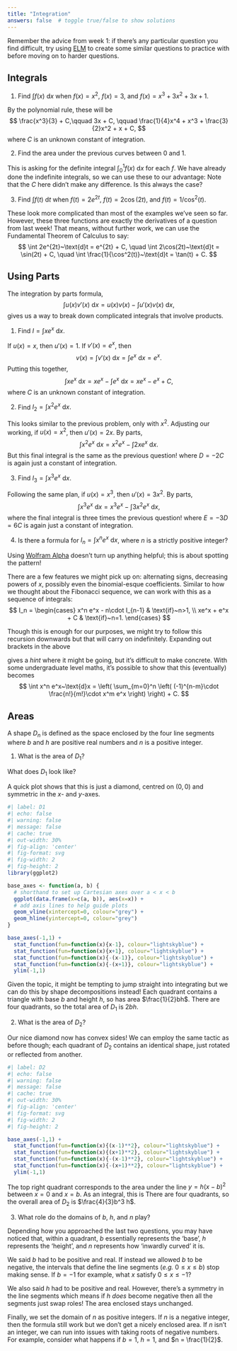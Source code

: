 ```yaml
---
title: "Integration"
answers: false  # toggle true/false to show solutions
---
```


Remember the advice from week 1: if there's any particular question you find difficult, try using [ELM](https://elm.edina.ac.uk/elm/elm) to create some similar questions to practice with before moving on to harder questions.

## Integrals

1. Find $\int f(x)~\text{d}x$ when $f(x) = x^2$, $f(x) = 3$, and $f(x) = x^3 + 3x^2 + 3x + 1$.

::::{.content-hidden unless-meta=answers}
:::{.callout-tip title=Solution}
By the polynomial rule, these will be
$$
  \frac{x^3}{3} + C,\qquad 3x + C, \qquad \frac{1}{4}x^4 + x^3 + \frac{3}{2}x^2 + x + C,
$$
where $C$ is an unknown constant of integration.
:::
::::

2. Find the area under the previous curves between $0$ and $1$.

::::{.content-hidden unless-meta=answers}
:::{.callout-tip title=Solution}
This is asking for the definite integral $\int_0^1 f(x)~\text{d}x$ for each $f$. We have already done the indefinite integrals, so we can use these to our advantage:
\begin{align*}
  \int_0^1 x^2~\text{d}x &= \left[\frac{x^3}{3} +C\right]_0^1 = \frac{1^3}{3} + C - \frac{0^3}{3} - C = \frac{1}{3}, \\
  & \\
  \int_0^1 3~\text{d}x &= \left[3x + C\right]_0^1 = 3 + C - 0 - C = 3, \\
  & \\
  \int_0^1 x^3 + 3x^2 + 3x + 1~\text{d}x &= \left[\frac{1}{4}x^4 + x^3 + \frac{3}{2}x^2 + x + C\right]_0^1 = \frac{1}{4} + 1 + \frac{3}{2} + 1 = \frac{15}{4}.
\end{align*}
Note that the $C$ here didn't make any difference. Is this always the case?
:::
::::

3. Find $\int f(t)~\text{d}t$ when $f(t) = 2e^{2t}$, $f(t) = 2\cos(2t)$, and $f(t) = 1/\cos^2(t)$.

::::{.content-hidden unless-meta=answers}
:::{.callout-tip title=Solution}
These look more complicated than most of the examples we've seen so far. However, these three functions are exactly the derivatives of a question from last week! That means, without further work, we can use the Fundamental Theorem of Calculus to say:
$$
  \int 2e^{2t}~\text{d}t = e^{2t} + C, \quad \int 2\cos(2t)~\text{d}t = \sin(2t) + C, \quad \int \frac{1}{\cos^2(t)}~\text{d}t = \tan(t) + C.
$$
:::
::::

## Using Parts

The integration by parts formula,
$$
  \int u(x)v'(x)~\text{d}x = u(x)v(x) - \int u'(x)v(x)~\text{d}x,
$$
gives us a way to break down complicated integrals that involve products.

1. Find $I = \int xe^x~\text{d}x.$

::::{.content-hidden unless-meta=answers}
:::{.callout-tip title=Solution}
If $u(x) = x$, then $u'(x) = 1$. If $v'(x) = e^x$, then $$
  v(x) = \int v'(x)~\text{d}x = \int e^x~\text{d}x = e^x.
$$
Putting this together,
$$
  \int xe^x~\text{d}x = xe^x - \int e^x~\text{d}x = xe^x - e^x + C,
$$
where $C$ is an unknown constant of integration.
:::
::::

2. Find $I_2 = \int x^2 e^x~\text{d}x.$

::::{.content-hidden unless-meta=answers}
:::{.callout-tip title=Solution}
This looks similar to the previous problem, only with $x^2$. Adjusting our working, if $u(x) = x^2$, then $u'(x) = 2x$. By parts,
$$
  \int x^2 e^x~\text{d}x = x^2 e^x - \int 2xe^x~\text{d}x.
$$
But this final integral is the same as the previous question!
\begin{align*}
  \int x^2 e^x~\text{d}x &= x^2 e^x - 2\int xe^x~\text{d}x \\ 
                         &= x^2 e^x -2\left( xe^x - e^x + C \right) \\
                         &= x^2 e^x -2xe^x + 2e^x + D,
\end{align*}
where $D = -2C$ is again just a constant of integration.
:::
::::

3. Find $I_3 = \int x^3 e^x~\text{d}x.$

::::{.content-hidden unless-meta=answers}
:::{.callout-tip title=Solution}
Following the same plan, if $u(x) = x^3$, then $u'(x) = 3x^2$. By parts,
$$
  \int x^3 e^x~\text{d}x = x^3 e^x - \int 3x^2 e^x~\text{d}x,
$$
where the final integral is three times the previous question!
\begin{align*}
  \int x^3 e^x~\text{d}x &= x^3 e^x - 3(x^2 e^x -2xe^x + 2e^x + D) \\
                         &= x^3 e^x - 3x^2 e^x + 6xe^x - 6e^x + E, \\
\end{align*}
where $E = -3D = 6C$ is again just a constant of integration.
:::
::::

4. Is there a formula for $I_n = \int x^n e^x~\text{d}x$, where $n$ is a strictly positive integer?

::::{.content-hidden unless-meta=answers}
:::{.callout-tip title=Solution}
Using [Wolfram Alpha](https://www.wolframalpha.com/input?i=int+x%5En+e%5Ex+dx) doesn't turn up anything helpful; this is about spotting the pattern!

There are a few features we might pick up on: alternating signs, decreasing powers of $x$, possibly even the binomial-esque coefficients. Similar to how we thought about the Fibonacci sequence, we can work with this as a sequence of integrals:
$$
  I_n = \begin{cases}
    x^n e^x - n\cdot I_{n-1} & \text{if}~n>1, \\
    xe^x + e^x + C & \text{if}~n=1.
  \end{cases}
$$

<!-- TEACHER NOTE: this is an open ended question! The aim is for students to explore the pattern here and, beyond spotting the recursive sequence, they aren't expected to get to a conclusive answer. -->
:::

:::{.callout-note}
Though this is enough for our purposes, we might try to follow this recursion downwards
\begin{align*}
  I_n &= x^n e^x - n\cdot I_{n-1} \\
      &= x^n e^x - n\left(x^{n-1}e^x - (n-1)I_{n-2}\right) \\
      &= x^n e^x - n\left(x^{n-1}e^x - (n-1)\left(x^{n-2}e^x - (n-2)I_{n-3}\right)\right) \\
      &= x^n e^x - n\left(x^{n-1}e^x - (n-1)\left(x^{n-2}e^x - (n-2)\left(x^{n-3}e^x - (n-3)I_{n-4} \right)\right)\right)
\end{align*}
but that will carry on indefinitely. Expanding out brackets in the above  

\begin{align*}
  I_n &= x^n e^x - n\cdot I_{n-1} \\
      &= x^n e^x - n x^{n-1}e^x + n(n-1)I_{n-2} \\
      &= x^n e^x - n x^{n-1}e^x + n(n-1)x^{n-2}e^x - n(n-1)(n-2)I_{n-3} \\
      &= x^n e^x - n x^{n-1}e^x + n(n-1)x^{n-2}e^x - n(n-1)(n-2)x^{n-3}e^x + n(n-1)(n-2)(n-3)I_{n-4}
\end{align*}
gives a _hint_ where it might be going, but it's difficult to make concrete. With some undergraduate level maths, it's possible to show that this (eventually) becomes
$$
  \int x^n e^x~\text{d}x = \left( \sum_{m=0}^n \left( (-1)^{n-m}\cdot \frac{n!}{m!}\cdot x^m e^x \right) \right) + C.
$$
:::
::::

## Areas

A shape $D_n$ is defined as the space enclosed by the four line segments
\begin{equation*}
  \begin{matrix}
    y = h\left(x-b\right)^n,\ 0\leq x \leq b  & \quad & y = h\left(x+b\right)^n,\ -b\leq x\leq 0 \\
    y = -h\left(x+b\right)^n,\ -b\leq x\leq 0 & \quad & y = -h\left(x-b\right)^n,\ 0\leq x\leq b
  \end{matrix}
\end{equation*}
where $b$ and $h$ are positive real numbers and $n$ is a positive integer.

1. What is the area of $D_1$?

:::{.callout-note title=Hint}
What does $D_1$ look like?
:::

::::{.content-hidden unless-meta=answers}
:::{.callout-tip title=Solution}
A quick plot shows that this is just a diamond, centred on $(0,0)$ and symmetric in the $x$- and $y$-axes.

```r
#| label: D1
#| echo: false
#| warning: false
#| message: false
#| cache: true
#| out-width: 30%
#| fig-align: 'center'
#| fig-format: svg
#| fig-width: 2
#| fig-height: 2
library(ggplot2)

base_axes <- function(a, b) {
  # shorthand to set up Cartesian axes over a < x < b 
  ggplot(data.frame(x=c(a, b)), aes(x=x)) +
  # add axis lines to help guide plots
  geom_vline(xintercept=0, colour="grey") +
  geom_hline(yintercept=0, colour="grey")
}

base_axes(-1,1) +
  stat_function(fun=function(x){x-1}, colour="lightskyblue") +
  stat_function(fun=function(x){x+1}, colour="lightskyblue") +
  stat_function(fun=function(x){-(x-1)}, colour="lightskyblue") +
  stat_function(fun=function(x){-(x+1)}, colour="lightskyblue") +
  ylim(-1,1)
```

Given the topic, it might be tempting to jump straight into integrating but we can do this by shape decompositions instead! Each quadrant contains a triangle with base $b$ and height $h$, so has area $\frac{1}{2}bh$. There are four quadrants, so the total area of $D_1$ is $2bh$.
:::
::::

2. What is the area of $D_2$?

::::{.content-hidden unless-meta=answers}
:::{.callout-tip title=Solution}
Our nice diamond now has convex sides! We can employ the same tactic as before though; each quadrant of $D_2$ contains an identical shape, just rotated or reflected from another.

```r
#| label: D2
#| echo: false
#| warning: false
#| message: false
#| cache: true
#| out-width: 30%
#| fig-align: 'center'
#| fig-format: svg
#| fig-width: 2
#| fig-height: 2

base_axes(-1,1) +
  stat_function(fun=function(x){(x-1)**2}, colour="lightskyblue") +
  stat_function(fun=function(x){(x+1)**2}, colour="lightskyblue") +
  stat_function(fun=function(x){-(x-1)**2}, colour="lightskyblue") +
  stat_function(fun=function(x){-(x+1)**2}, colour="lightskyblue") +
  ylim(-1,1)
```

The top right quadrant corresponds to the area under the line $y = h\left(x-b\right)^2$ between $x = 0$ and $x = b$. As an integral, this is
\begin{align*}
  \int_0^b h(x-b)^2~\text{d}x &= h\int_0^b x^2 - 2ax + b^2~\text{d}x \\
                              &= h\left[\frac{x^3}{3} - bx^2 + b^2x \right]_0^b \\
                              &= h\left(\frac{a^3}{3} - b\cdot b^2 + b^2\cdot b \right) \\
                              &= \frac{1}{3}b^3 h.
\end{align*}
There are four quadrants, so the overall area of $D_2$ is $\frac{4}{3}b^3 h$.
:::
::::

3. What role do the domains of $b$, $h$, and $n$ play?

::::{.content-hidden unless-meta=answers}
:::{.callout-tip title=Solution}
Depending how you approached the last two questions, you may have noticed that, within a quadrant, $b$ essentially represents the 'base', $h$ represents the 'height', and $n$ represents how 'inwardly curved' it is.

We said $b$ had to be positive and real. If instead we allowed $b$ to be negative, the intervals that define the line segments (_e.g._ $0\leq x\leq b$) stop making sense. If $b = -1$ for example, what $x$ satisfy $0\leq x\leq -1$?

We also said $h$ had to be positive and real. However, there's a symmetry in the line segments which means if $h$ _does_ become negative then all the segments just swap roles! The area enclosed stays unchanged.

Finally, we set the domain of $n$ as positive integers. If $n$ is a negative integer, then the formula still work but we don't get a nicely enclosed area. If $n$ isn't an integer, we can run into issues with taking roots of negative numbers. For example, consider what happens if $b = 1$, $h = 1$, and $n = \frac{1}{2}$.
:::
::::
